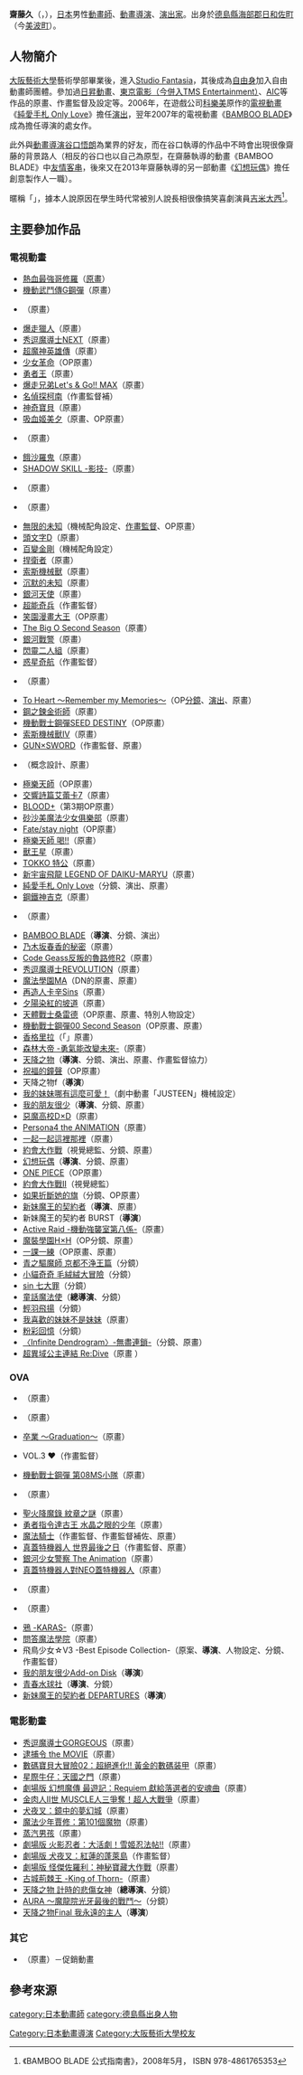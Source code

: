 {{multiple issues|
{{Notability Unreferenced|time=2016-07-29T15:38:22+00:00}}
{{Primarysources|time=2016-07-29T15:38:22+00:00}}
}}
{{noteTA|G1=Anime}}
{{japanese|japanese=斎藤 久|kana=さいとう ひさし|romaji=Saitō Hisashi}}
'''齋藤久'''（{{lang-ja|斎藤 久}}，{{bd|1969年|2月15日||}}），[[日本|日本]]男性[[動畫師|動畫師]]、[[動畫|動畫]][[導演|導演]]、[[戲劇|演出家]]。出身於[[德島縣|德島縣]][[海部郡_(德島縣)|海部郡日和佐町]]（今[[美波町|美波町]]）。

== 人物簡介 ==
[[大阪藝術大學|大阪藝術大學]]藝術學部畢業後，進入[[Studio_Fantasia|Studio Fantasia]]，其後成為[[自由職業|自由身]]加入自由動畫師團體{{lang|ja|スタジオへらくれす}}。參加過[[日昇動畫|日昇動畫]]、[[TMS娛樂|東京電影（今併入TMS Entertainment）]]、[[動畫國際公司|AIC]]等作品的原畫、作畫監督及設定等。2006年，在遊戲公司[[科樂美|科樂美]]原作的[[電視動畫|電視動畫]]《[[心跳回憶_Only_Love|純愛手札 Only Love]]》擔任[[戲劇|演出]]，翌年2007年的電視動畫《[[BAMBOO_BLADE|BAMBOO BLADE]]》成為擔任導演的處女作。

此外與[[動畫|動畫]][[導演|導演]][[谷口悟朗|谷口悟朗]]為業界的好友，而在谷口執導的作品中不時會出現很像齋藤的背景路人（相反的谷口也以自己為原型，在齋藤執導的動畫《BAMBOO BLADE》中[[友情客串|友情客串]]，後來又在2013年齋藤執導的另一部動畫《[[幻想玩偶|幻想玩偶]]》擔任創意製作人一職）。

暱稱「{{lang|ja|ジミーさん}}」，據本人說原因在學生時代常被別人說長相很像搞笑喜劇演員[[大西秀明|吉米大西]]<ref>《BAMBOO BLADE 公式指南書》，2008年5月，{{link-ja|ジャイブ|ジャイブ|JIVE}} ISBN 978-4861765353</ref>。

== 主要參加作品 ==
=== 電視動畫 ===
* [[熱血最強|熱血最強哥修羅]]（[[原畫|原畫]]）
* [[機動武鬥傳G_GUNDAM|機動武鬥傳G鋼彈]]（原畫）
* {{link-ja|神獸戰士|獣戦士ガルキーバ}}（原畫）
* [[爆走獵人|爆走獵人]]（原畫）
* [[秀逗魔導士_(動畫)#秀逗魔導士NEXT|秀逗魔導士NEXT]]（原畫）
* [[魔神英雄傳系列|超魔神英雄傳]]（原畫）
* [[少女革命|少女革命]]（OP原畫）
* [[勇者王|勇者王]]（原畫）
* [[爆走兄弟Let's_&_Go!!|爆走兄弟Let's & Go!! MAX]]（原畫）
* [[名偵探柯南_(動畫)|名偵探柯南]]（作畫監督補）
* [[神奇寶貝_(1997-2002年動畫)|神奇寶貝]]（原畫）
* [[吸血姬美夕|吸血姬美夕]]（原畫、OP原畫）
* {{link-ja|VIRUS|VIRUS}}（原畫）
* [[餓沙羅鬼|餓沙羅鬼]]（原畫）
* [[影技|SHADOW SKILL -影技-]]（原畫）
* {{link-ja|Generator Gawl|ジェネレイターガウル}}（原畫）
* {{link-ja|海盜媽寶|宇宙海賊ミトの大冒険}}（原畫）
* [[無限的未知|無限的未知]]（機械配角設定、[[作畫監督|作畫監督]]、OP原畫）
* [[頭文字D|頭文字D]]（原畫）
* [[百變金剛_(影集)|百變金剛]]（機械配角設定）
* [[捍衛者|捍衛者]]（原畫）
* [[索斯機械獸|索斯機械獸]]（原畫）
* [[沉默的未知|沉默的未知]]（原畫）
* [[銀河天使|銀河天使]]（原畫）
* [[超能奇兵|超能奇兵]]（作畫監督）
* [[笑園漫畫大王|笑園漫畫大王]]（OP原畫）
* [[The_Big_O|The Big O Second Season]]（原畫）
* [[銀河戰警|銀河戰警]]（原畫）
* [[閃靈二人組|閃靈二人組]]（原畫）
* [[惑星奇航|惑星奇航]]（作畫監督）
* {{link-ja|真實夢境|ゆめりあ}}（原畫）
* [[To_Heart|To Heart ～Remember my Memories～]]（OP[[分鏡|分鏡]]、[[戲劇|演出]]、原畫）
* [[鋼之鍊金術師|鋼之鍊金術師]]（原畫）
* [[機動戰士GUNDAM_SEED_DESTINY|機動戰士鋼彈SEED DESTINY]]（OP原畫）
* [[索斯機械獸IV|索斯機械獸IV]]（原畫）
* [[槍與劍|GUN×SWORD]]（作畫監督、原畫）
* {{link-ja|絕對正義VS外道少女隊|あかほり外道アワーらぶげ}}（概念設計、原畫）
* [[極樂天師|極樂天師]]（OP原畫）
* [[交響詩篇|交響詩篇艾蕾卡7]]（原畫）
* [[血戰|BLOOD+]]（第3期OP原畫）
* [[砂沙美魔法少女俱樂部|砂沙美魔法少女俱樂部]]（原畫）
* [[Fate/stay_night|Fate/stay night]]（OP原畫）
* [[極樂天師|極樂天師 喝!!]]（原畫）
* [[獸王星|獸王星]]（原畫）
* [[TOKKO_特公|TOKKO 特公]]（原畫）
* [[新宇宙飛龍|新宇宙飛龍 LEGEND OF DAIKU-MARYU]]（原畫）
* [[心跳回憶_Only_Love|純愛手札 Only Love]]（分鏡、演出、原畫）
* [[鋼鐵神吉克|鋼鐵神吉克]]（原畫）
* {{link-ja|東京魔人學園劍風帖 龖|東京魔人學園剣風帖}}（原畫）
* [[BAMBOO_BLADE|BAMBOO BLADE]]（'''導演'''、分鏡、演出）
* [[乃木坂春香的秘密|乃木坂春香的秘密]]（原畫）
* [[Code_Geass反叛的魯路修|Code Geass反叛的魯路修R2]]（原畫）
* [[秀逗魔導士_(動畫)#秀逗魔導士REVOLUTION|秀逗魔導士REVOLUTION]]（原畫）
* [[魔法學園MA|魔法學園MA]]（{{lang|ja|エレファンガー}}DN的原畫、原畫）
* [[再造人卡辛|再造人卡辛Sins]]（原畫）
* [[夕陽染紅的坡道|夕陽染紅的坡道]]（原畫）
* [[天體戰士桑雷德|天體戰士桑雷德]]（OP原畫、原畫、特別人物設定）
* [[機動戰士GUNDAM_00|機動戰士鋼彈00 Second Season]]（OP原畫、原畫）
* [[香格里拉_(科幻小說)|香格里拉]]（「{{lang|ja|マジカルギーナ}}」原畫）
* [[森林大帝|森林大帝 -勇氣能改變未來-]]（原畫）
* [[天降之物|天降之物]]（'''導演'''、分鏡、演出、原畫、作畫監督協力）
* [[祝福的鐘聲|祝福的鐘聲]]（OP原畫）
* 天降之物f（'''導演'''）
* [[我的妹妹哪有這麼可愛！_(動畫)|我的妹妹哪有這麼可愛！]]（劇中動畫「JUSTEEN」機械設定）
* [[我的朋友很少|我的朋友很少]]（'''導演'''、分鏡、原畫）
* [[惡魔高校D×D|惡魔高校D×D]]（原畫）
* [[女神異聞錄4|Persona4 the ANIMATION]]（原畫）
* [[一起一起這裡那裡|一起一起這裡那裡]]（原畫）
* [[約會大作戰|約會大作戰]]（視覺總監、分鏡、原畫）
* [[幻想玩偶|幻想玩偶]]（'''導演'''、分鏡、原畫）
* [[ONE_PIECE_(動畫)|ONE PIECE]]（OP原畫）
* [[約會大作戰|約會大作戰II]]（視覺總監）
* [[如果折斷她的旗|如果折斷她的旗]]（分鏡、OP原畫）
* [[新妹魔王的契約者|新妹魔王的契約者]]（'''導演'''、原畫）
* 新妹魔王的契約者 BURST（'''導演'''）
* [[Active_Raid－機動強襲室第八係－|Active Raid -機動強襲室第八係-]]（原畫）
* [[魔裝學園H×H|魔裝學園H×H]]（OP分鏡、原畫）
* [[一課一練|一課一練]]（OP原畫、原畫）
* [[青之驅魔師|青之驅魔師 京都不浄王篇]]（分鏡）
* [[奇奇的異想世界|小貓奇奇 毛絨絨大冒險]]（分鏡）
* [[sin_七大罪|sin 七大罪]]（分鏡）
* [[童話魔法使|童話魔法使]]（'''總導演'''、分鏡）
* [[輕羽飛揚|輕羽飛揚]]（分鏡）
* [[我喜歡的妹妹不是妹妹|我喜歡的妹妹不是妹妹]]（原畫）
* [[粉彩回憶|粉彩回憶]]（分鏡）
* [[〈Infinite_Dendrogram〉-無盡連鎖-|〈Infinite Dendrogram〉-無盡連鎖-]]（分鏡、原畫）
* [[超異域公主連結_Re:Dive|超異域公主連結 Re:Dive]]（原畫<!--第13話-->）

=== OVA ===
* {{link-ja|宇宙騎士BLADE II|宇宙の騎士テッカマンブレードII}}（原畫）
* {{link-ja|Wild 7|ワイルド7}}（原畫）
* [[卒業三部曲|卒業 ～Graduation～]]（原畫）
* {{link-ja|Idol Project|アイドルプロジェクト}} VOL.3 {{lang|ja|ショッキング}}♥{{lang|ja|リポート}}（作畫監督）
* [[機動戰士GUNDAM第08MS小隊|機動戰士鋼彈 第08MS小隊]]（原畫）
* {{link-ja|鬥神傳|闘神伝}}（原畫）
* [[火焰之紋章_纹章之謎|聖火降魔錄 紋章之謎]]（原畫）
* [[勇者指令|勇者指令達古王 水晶之眼的少年]]（原畫）
* [[魔法騎士|魔法騎士]]（作畫監督、作畫監督補佐、原畫）
* [[真蓋特機器人_世界最後之日|真蓋特機器人 世界最後之日]]（作畫監督、原畫）
* [[銀河少女警察系列|銀河少女警察 The Animation]]（原畫）
* [[真蓋特機器人對NEO蓋特機器人|真蓋特機器人對NEO蓋特機器人]]（原畫）
* {{link-ja|新世紀魔法少女|ぷにぷに☆ぽえみぃ}}（原畫）
* {{link-ja|高校鐵拳傳|高校鉄拳伝タフ}}（原畫）
* [[鴉_-KARAS-|鴉 -KARAS-]]（原畫）
* [[問答魔法學院|問答魔法學院]]（原畫）
* 飛鳥少女☆V3 -Best Episode Collection-（原案、'''導演'''、人物設定、分鏡、作畫監督）
* [[我的朋友很少|我的朋友很少Add-on Disk]]（'''導演'''）
* [[青春水球社|青春水球社]]（'''導演'''、分鏡）
* [[新妹魔王的契約者|新妹魔王的契約者  DEPARTURES]]（'''導演'''）

=== 電影動畫 ===
* [[秀逗魔導士_(動畫)#Slayers_GORGEOUS|秀逗魔導士GORGEOUS]]（原畫）
* [[逮捕令_(動畫)#劇場版|逮捕令 the MOVIE]]（原畫）
* [[數碼寶貝大冒險02#劇場版|數碼寶貝大冒險02：超絕進化!! 黃金的數碼装甲]]（原畫）
* [[星際牛仔：天國之門|星際牛仔：天國之門]]（原畫）
* [[最遊記|劇場版 幻想魔傳 最遊記：Requiem 獻給落選者的安魂曲]]（原畫）
* [[金肉人II世|金肉人II世 MUSCLE人三爭奪！超人大戰爭]]（原畫）
* [[犬夜叉#《電影_犬夜叉_鏡中的夢幻城》|犬夜叉：鏡中的夢幻城]]（原畫）
* [[魔法少年賈修#魔法少年賈修：第101個魔物|魔法少年賈修：第101個魔物]]（原畫）
* [[蒸汽男孩|蒸汽男孩]]（原畫）
* [[火影忍者劇場版：大活劇！雪姬忍法帖！！|劇場版 火影忍者：大活劇！雪姬忍法帖!!]]（原畫）
* [[犬夜叉#《電影_犬夜叉_紅蓮的蓬萊島》|劇場版 犬夜叉：紅蓮的蓬萊島]]（作畫監督）
* [[怪俠佐羅利|劇場版 怪傑佐羅利：神秘寶藏大作戰]]（原畫）
* [[古城荊棘王|古城荊棘王 -King of Thorn-]]（原畫）
* [[天降之物_計時的悲傷女神|天降之物 計時的悲傷女神]]（'''總導演'''、分鏡）
* [[AURA_～魔龍院光牙最後的戰鬥～|AURA ～魔龍院光牙最後的戰鬥～]]（分鏡）
* [[天降之物Final_永遠的我的鳥籠|天降之物Final 我永遠的主人]]（'''導演'''）

=== 其它 ===
* {{link-ja|如果是魔法使的話就把味噌吃下去！|魔法使いなら味噌を喰え!}}（原畫）－促銷動畫

== 參考來源 ==
{{reflist}}

{{齋藤久執導作品}}
{{DEFAULTSORT:Saitō Hisashi}}
[[Category:日本動畫導演|Category:日本動畫導演]]
[[category:日本動畫師|category:日本動畫師]]
[[Category:大阪藝術大學校友|Category:大阪藝術大學校友]]
[[category:德島縣出身人物|category:德島縣出身人物]]